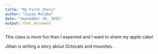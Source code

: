 ```yaml
---
title: "My First Story"
author: "Casey McCabe"
date: "September 10, 2015"
output: html_document
---
```


This class is more fun than I expected and I want to share my apple cake!

Jillian is writing a story about Octocats and mounties.